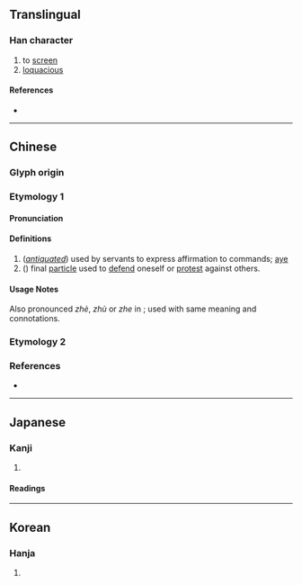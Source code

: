{{character info/new}}
==Translingual==

===Han character===
{{Han char|rn=30|rad=口|as=11|sn=14|four=|canj=RITF|ids=⿰口庶}}

# to [[screen]]
# [[loquacious]]

====References====
* {{Han ref|kx=0204.240|dkj=04151|dj=0427.040|hdz=10678.060|uh=55FB|ud=22011}}

----

==Chinese==
{{attn|ltc}}{{attn|och|Middle+Old Chinese needs to be distributed}}

===Glyph origin===
{{Han etym}}

===Etymology 1===
{{zh-forms}}

====Pronunciation====
{{zh-pron
|m=zhē
|c=ze1
|mc=
|oc=
|cat=
}}

====Definitions====
{{zh-hanzi}}

#(''[[antiquated]]'') used by servants to express affirmation to commands; [[aye]]
#(''{{w|Cantonese}}'') final [[particle]] used to [[defend]] oneself or [[protest]] against others.
#: {{zh-x|我 講 咗 我 唔 講 '''嗻{ze1}''' !|''I said I didn't know!''|C-GZ}}

====Usage Notes====
Also pronounced ''zhè'', ''zhù'' or ''zhe'' in {{w|Mandarin Chinese|Mandarin}}; used with same meaning and connotations.
===Etymology 2===
{{zh-see|啫}}

===References===
* {{R:twedu|C01378}}

----

==Japanese==

===Kanji===
{{ja-kanji|grade=|rs=口11}}

# {{rfdef|ja|sort=口11}}

====Readings====
{{ja-readings
|goon=しゃ
|kanon=しゃ
|kanyoon=しょ
|kun=さえぎ-る}}

----

==Korean==

===Hanja===
{{ko-hanja|hangeul=차|rv=cha|mr=ch'a}}

# {{rfdef|ko|sort=口11}}